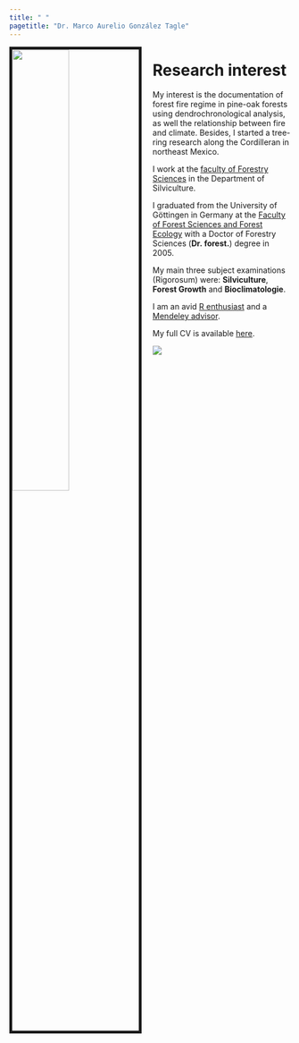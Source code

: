 ```yaml
---
title: " "
pagetitle: "Dr. Marco Aurelio González Tagle"
---
```



<link rel="stylesheet" href="styles.css" type="text/css">

<img src="images/Marco_Suiza.jpg" style="width:45%; border:5px solid; margin-right: 20px" align="left">

# Research interest
My interest is the documentation of forest fire regime in pine-oak forests using dendrochronological analysis, as well the relationship between fire and climate. Besides, I started a tree-ring research along the Cordilleran in northeast Mexico.


I work at the [faculty of Forestry Sciences](http://www.fcf.uanl.mx/) in the Department of Silviculture. 


I graduated from the University of Göttingen in Germany at the [Faculty of Forest Sciences and Forest Ecology](https://uni-goettingen.de/en/19852.html) with a Doctor of Forestry Sciences (__Dr. forest.__) degree in 2005. 

My main three subject examinations  (Rigorosum) were: __Silviculture__, __Forest Growth__ and __Bioclimatologie__.

I am an avid [R enthusiast](https://rpubs.com/mgtagle-73) and a [Mendeley advisor](https://www.mendeley.com/profiles/marco-aurelio-gonzalez-tagle/). 

My full CV is available [here]().


<a href="https://hits.seeyoufarm.com"><img src="https://hits.seeyoufarm.com/api/count/incr/badge.svg?url=https%3A%2F%2Fmgtagle.github.io%2Findex.html&count_bg=%2379C83D&title_bg=%23555555&icon=gumtree.svg&icon_color=%23E7E7E7&title=hits&edge_flat=false"/></a>